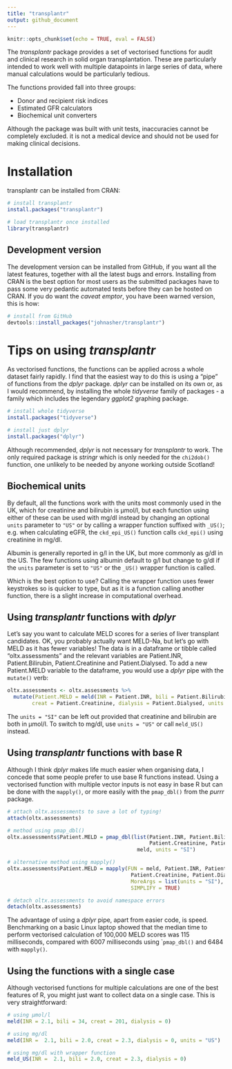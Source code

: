 ```yaml
---
title: "transplantr"
output: github_document
---
```


```r
knitr::opts_chunk$set(echo = TRUE, eval = FALSE)
```

The _transplantr_ package provides a set of vectorised functions for audit and clinical research in solid organ transplantation. These are particularly intended to work well with multiple datapoints in large series of data, where manual calculations would be particularly tedious.

The functions provided fall into three groups:

* Donor and recipient risk indices
* Estimated GFR calculators
* Biochemical unit converters

Although the package was built with unit tests, inaccuracies cannot be completely excluded. it is not a medical device and should not be used for making clinical decisions.

# Installation

transplantr can be installed from CRAN:

```r
# install transplantr
install.packages("transplantr")

# load transplantr once installed
library(transplantr)
```

## Development version

The development version can be installed from GitHub, if you want all the latest features, together with all the latest bugs and errors. Installing from CRAN is the best option for most users as the submitted packages have to pass some very pedantic automated tests before they can be hosted on CRAN. If you do want the _caveat emptor_, you have been warned version, this is how:

```r
# install from GitHub
devtools::install_packages("johnasher/transplantr")
```

# Tips on using _transplantr_

As vectorised functions, the functions can be applied across a whole dataset fairly rapidly. I find that the easiest way to do this is using a "pipe" of functions from the _dplyr_ package. _dplyr_ can be installed on its own or, as I would recommend, by installing the whole _tidyverse_ family of packages - a family which includes the legendary _ggplot2_ graphing package.

```r
# install whole tidyverse
install.packages("tidyverse")

# install just dplyr
install.packages("dplyr")
```

Although recommended, _dplyr_ is not necessary for _transplantr_ to work. The only required package is _stringr_ which is only needed for the `chi2dob()` function, one unlikely to be needed by anyone working outside Scotland!

## Biochemical units

By default, all the functions work with the units most commonly used in the UK, which for creatinine and bilirubin is µmol/l, but each function using either of these can be used with mg/dl instead by changing an optional `units` parameter to `"US"` or by calling a wrapper function suffixed with `_US()`; e.g. when calculating eGFR, the `ckd_epi_US()` function calls `ckd_epi()` using creatinine in mg/dl.

Albumin is generally reported in g/l in the UK, but more commonly as g/dl in the US. The few functions using albumin default to g/l but change to g/dl if the `units` parameter is set to `"US"` or the `_US()` wrapper function is called.

Which is the best option to use? Calling the wrapper function uses fewer keystrokes so is quicker to type, but as it is a function calling another function, there is a slight increase in computational overhead.

## Using _transplantr_ functions with _dplyr_

Let's say you want to calculate MELD scores for a series of liver transplant candidates. OK, you  probably actually want MELD-Na, but let's go with MELD as it has fewer variables! The data is in a dataframe or tibble called "oltx.assessments" and the relevant variables are Patient.INR, Patient.Bilirubin, Patient.Creatinine and Patient.Dialysed. To add a new Patient.MELD variable to the dataframe, you would use a _dplyr_ pipe with the `mutate()` verb:

```r
oltx.assessments <- oltx.assessments %>%
  mutate(Patient.MELD = meld(INR = Patient.INR, bili = Patient.Bilirubin,
        creat = Patient.Creatinine, dialysis = Patient.Dialysed, units = "SI"))
```

The `units = "SI"` can be left out provided that creatinine and bilirubin are both in µmol/l. To switch to mg/dl, use `units = "US"` or call `meld_US()` instead.

## Using _transplantr_ functions with base R

Although I think _dplyr_ makes life much easier when organising data, I concede that some people prefer to use base R functions instead. Using a vectorised function with multiple vector inputs is not easy in base R but can be done with the `mapply()`, or more easily with the `pmap_dbl()` from the _purrr_ package.

```r
# attach oltx.assessments to save a lot of typing!
attach(oltx.assessments)

# method using pmap_dbl()
oltx.assessments$Patient.MELD = pmap_dbl(list(Patient.INR, Patient.Bilirubin,
                                              Patient.Creatinine, Patient.Dialysed),
                                          meld, units = "SI")

# alternative method using mapply()
oltx.assessments$Patient.MELD = mapply(FUN = meld, Patient.INR, Patient.Bilirubin,
                                        Patient.Creatinine, Patient.Dialysed,
                                        MoreArgs = list(units = "SI"),
                                        SIMPLIFY = TRUE)

# detach oltx.assessments to avoid namespace errors
detach(oltx.assessments)
```

The advantage of using a _dplyr_ pipe, apart from easier code, is speed. Benchmarking on a basic Linux laptop showed that the median time to perform vectorised calculation of 100,000 MELD scores was 115 milliseconds, compared with 6007 milliseconds using ``pmap_dbl()` and 6484 with `mapply()`.

## Using the functions with a single case

Although vectorised functions for multiple calculations are one of the best features of R, you might just want to collect data on a single case. This is very straightforward:

```r
# using µmol/l
meld(INR = 2.1, bili = 34, creat = 201, dialysis = 0)

# using mg/dl
meld(INR =  2.1, bili = 2.0, creat = 2.3, dialysis = 0, units = "US")

# using mg/dl with wrapper function
meld_US(INR =  2.1, bili = 2.0, creat = 2.3, dialysis = 0)
```
